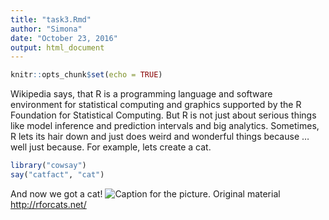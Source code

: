 ```yaml
---
title: "task3.Rmd"
author: "Simona"
date: "October 23, 2016"
output: html_document
---
```

```r
knitr::opts_chunk$set(echo = TRUE)
```
Wikipedia says, that R is a programming language and software environment for statistical computing and graphics supported by the R Foundation for Statistical Computing.
But R is not just about serious things like model inference and prediction intervals and big analytics. Sometimes, R lets its hair down and just does weird and wonderful things because ... well just because.
For example, lets create a cat.
```r
library("cowsay")
say("catfact", "cat")
```
And now we got a cat!
![Caption for the picture.](/home/simona/Desktop/cat.jpg)
Original material <http://rforcats.net/>
